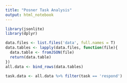 ```yaml
---
title: "Posner Task Analysis"
output: html_notebook
---
```


```r
library(jsonlite)
library(dplyr)
```


```r
data.files <- list.files('data', full.names = T)
data.tables <- lapply(data.files, function(file){
  data.table <- fromJSON(file)
  return(data.table)
})
all.data <- bind_rows(data.tables)
```


```r
task.data <- all.data %>% filter(task == 'respond')
```